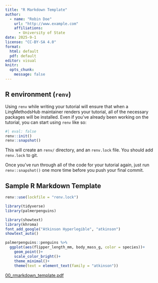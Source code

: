 ```yaml
---
title: "R Markdown Template"
author:
  - name: "Robin Doe"
    url: "http://www.example.com"
    affiliations:
      - University of State
date: 2025-9-1
license: "CC-BY-SA 4.0"
format: 
  html: default
  pdf: default
editor: visual
knitr: 
  opts_chunk: 
    message: false
---
```


## R environment (`renv`)

Using `renv` while writing your tutorial will ensure that when a LingMethodsHub maintainer renders your tutorial, all of the necessary packages will be installed. Even if you've already been working on the tutorial, you can start using `renv` like so:

```r
#| eval: false
renv::init()
renv::snapshot()
```

This will create an `renv/` directory, and an `renv.lock` file. You should add `renv.lock` to git.

Once you've run through all of the code for your tutorial again, just run `renv::snapshot()` one more time before you push your final commit.

## Sample R Markdown Template

```r
renv::use(lockfile = "renv.lock")
```

```r
library(tidyverse)
library(palmerpenguins)
```

```r
library(showtext)
library(khroma)
font_add_google("Atkinson Hyperlegible", "atkinson")
showtext_auto()
```

```r
palmerpenguins::penguins %>%
  ggplot(aes(flipper_length_mm, body_mass_g, color = species))+
    geom_point()+
    scale_color_bright()+
    theme_minimal()+
    theme(text = element_text(family = "atkinson"))
```

[00_rmarkdown_template.pdf](00_rmarkdown_template.pdf)
